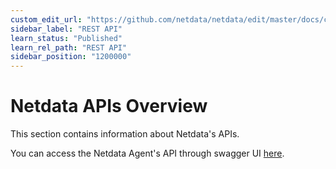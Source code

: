 ```yaml
---
custom_edit_url: "https://github.com/netdata/netdata/edit/master/docs/category-overview-pages/netdata-apis.md"
sidebar_label: "REST API"
learn_status: "Published"
learn_rel_path: "REST API"
sidebar_position: "1200000"
---
```

# Netdata APIs Overview

This section contains information about Netdata's APIs.

You can access the Netdata Agent's API through swagger UI [here](/api).
